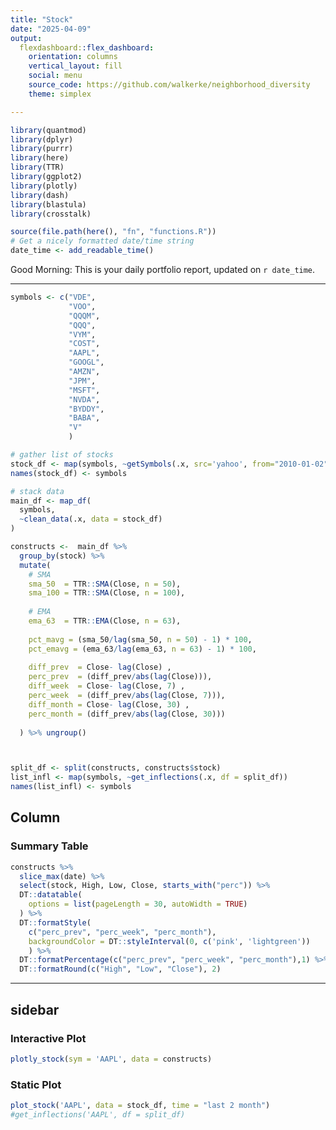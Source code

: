 ```yaml
---
title: "Stock"
date: "2025-04-09"
output: 
  flexdashboard::flex_dashboard:
    orientation: columns
    vertical_layout: fill
    social: menu
    source_code: https://github.com/walkerke/neighborhood_diversity
    theme: simplex

---
```

```r
library(quantmod)
library(dplyr)
library(purrr)
library(here)
library(TTR)
library(ggplot2)
library(plotly)
library(dash)
library(blastula)
library(crosstalk)

source(file.path(here(), "fn", "functions.R"))
# Get a nicely formatted date/time string
date_time <- add_readable_time()

```
Good Morning: This is your daily portfolio report, updated on `r date_time`. 

---

<!-- ### Overall Portfolio -->
```r

symbols <- c("VDE",
             "VOO",
             "QQQM",
             "QQQ",
             "VYM",
             "COST",
             "AAPL",
             "GOOGL",
             "AMZN",
             "JPM",
             "MSFT",
             "NVDA",
             "BYDDY",
             "BABA",
             "V"
             )

# gather list of stocks 
stock_df <- map(symbols, ~getSymbols(.x, src='yahoo', from="2010-01-02", auto.assign=FALSE))
names(stock_df) <- symbols

# stack data
main_df <- map_df(
  symbols,
  ~clean_data(.x, data = stock_df)
) 

constructs <-  main_df %>% 
  group_by(stock) %>% 
  mutate(
    # SMA
    sma_50  = TTR::SMA(Close, n = 50),
    sma_100 = TTR::SMA(Close, n = 100),
    
    # EMA
    ema_63  = TTR::EMA(Close, n = 63),
    
    pct_mavg = (sma_50/lag(sma_50, n = 50) - 1) * 100,
    pct_emavg = (ema_63/lag(ema_63, n = 63) - 1) * 100,
    
    diff_prev  = Close- lag(Close) ,
    perc_prev  = (diff_prev/abs(lag(Close))),
    diff_week  = Close- lag(Close, 7) ,
    perc_week  = (diff_prev/abs(lag(Close, 7))),
    diff_month = Close- lag(Close, 30) ,
    perc_month = (diff_prev/abs(lag(Close, 30)))
    
  ) %>% ungroup()



split_df <- split(constructs, constructs$stock)
list_infl <- map(symbols, ~get_inflections(.x, df = split_df))
names(list_infl) <- symbols

```

<!-- Main -->
<!-- ====================================================================== -->

Column {data-width=400}
-----------------------------------------------------------------------
### Summary Table
```r
constructs %>% 
  slice_max(date) %>% 
  select(stock, High, Low, Close, starts_with("perc")) %>% 
  DT::datatable(
    options = list(pageLength = 30, autoWidth = TRUE)
  ) %>% 
  DT::formatStyle(
    c("perc_prev", "perc_week", "perc_month"),
    backgroundColor = DT::styleInterval(0, c('pink', 'lightgreen'))
    ) %>% 
  DT::formatPercentage(c("perc_prev", "perc_week", "perc_month"),1) %>% 
  DT::formatRound(c("High", "Low", "Close"), 2)
```

-------------------------------------

## sidebar {.tabset}

### Interactive Plot
```r
plotly_stock(sym = 'AAPL', data = constructs)
```

### Static Plot
```r
plot_stock('AAPL', data = stock_df, time = "last 2 month")
#get_inflections('AAPL', df = split_df)
```

